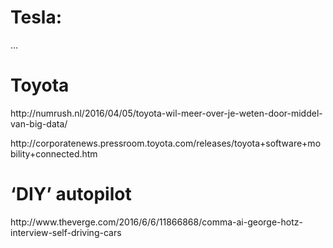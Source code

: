 
# Tesla:

...


# Toyota

http://numrush.nl/2016/04/05/toyota-wil-meer-over-je-weten-door-middel-van-big-data/

http://corporatenews.pressroom.toyota.com/releases/toyota+software+mobility+connected.htm


# 'DIY' autopilot

http://www.theverge.com/2016/6/6/11866868/comma-ai-george-hotz-interview-self-driving-cars

